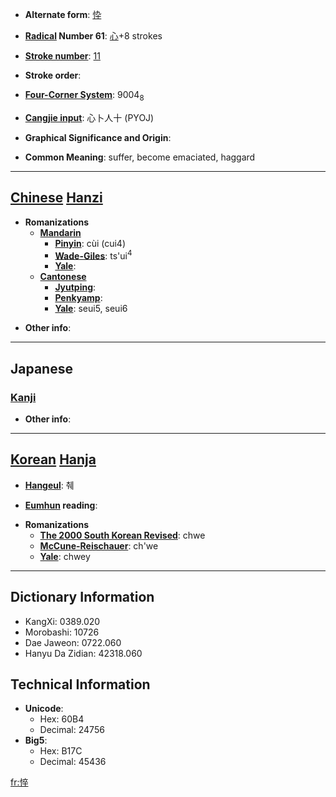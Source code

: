 * '''Alternate form''': [[忰]]

* '''[[Wiktionary:Chinese radical index| Radical]] Number 61''': [[Wiktionary:Chinese radical index 心|心]]+8 strokes

* '''[[Wiktionary:Chinese total strokes index|Stroke number]]''': [[Wiktionary:Chinese total strokes index 11|11]]

* '''Stroke order''': 

* '''[[Wiktionary:Chinese four corner index|Four-Corner System]]''': 9004<sub>8</sub>

* '''[[Wiktionary:Chinese Cangjie index|Cangjie input]]''': 心卜人十 (PYOJ)

* '''Graphical Significance and Origin''': 

* '''Common Meaning''': suffer, become emaciated, haggard

----

== [[Chinese]] [[Hanzi]] ==

* '''Romanizations'''
** '''[[Mandarin]]'''
*** '''[[Pinyin]]''': cùi (cui4)
*** '''[[Wade-Giles]]''': ts'ui<sup>4</sup>
*** '''[[Yale]]''': 
** '''[[Cantonese]]'''
*** '''[[Jyutping]]''':
*** '''[[Penkyamp]]''': 
*** '''[[Yale]]''': seui5, seui6

* '''Other info''': 

----

==Japanese==
===[[Kanji]]===
{{kanji|on readings=[[すい]] (sui)|kun readings=[[やつれる]] (yatsureru), [[せがれ]] (segare)}}

* '''Other info''':  

----

== [[Korean]] [[Hanja]] ==

* '''[[Hangeul]]''': 췌

* '''[[Eumhun]] reading''': 

* '''Romanizations'''
** '''[[The 2000 South Korean Revised Romanization|The 2000 South Korean Revised]]''': chwe
** '''[[McCune-Reischauer]]''': ch'we
** '''[[Yale]]''': chwey

----

== Dictionary Information ==

* KangXi: 0389.020
* Morobashi: 10726
* Dae Jaweon: 0722.060
* Hanyu Da Zidian: 42318.060

== Technical Information ==

* '''Unicode''':
** Hex: 60B4
** Decimal: 24756
* '''Big5''':
** Hex: B17C
** Decimal: 45436

[[fr:悴]]